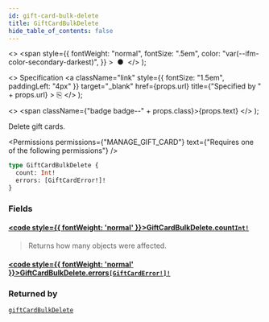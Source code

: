 ```yaml
---
id: gift-card-bulk-delete
title: GiftCardBulkDelete
hide_table_of_contents: false
---
```


  <>
    <span
      style={{
        fontWeight: "normal",
        fontSize: ".5em",
        color: "var(--ifm-color-secondary-darkest)",
      }}
    >
      &nbsp;●&nbsp;
    </span>
  </>
);

  <>
    Specification
    <a
      className="link"
      style={{ fontSize: "1.5em", paddingLeft: "4px" }}
      target="\_blank"
      href={props.url}
      title={"Specified by " + props.url}
    >
      ⎘
    </a>
  </>
);

  <>
    <span className={"badge badge--" + props.class}>{props.text}</span>
  </>
);

Delete gift cards.

<Badge text="Added in Saleor 3.1" class="secondary margin-bottom--sm" />

<FeaturePreview />

<Permissions
  permissions={"MANAGE_GIFT_CARD"}
  text={"Requires one of the following permissions"}
/>

```graphql
type GiftCardBulkDelete {
  count: Int!
  errors: [GiftCardError!]!
}
```

### Fields

#### [<code style={{ fontWeight: 'normal' }}>GiftCardBulkDelete.<b>count</b></code>](#)<Bullet />[`Int!`](../../../api-reference/miscellaneous/scalars/int) <Badge class="secondary" text="non-null"/> <Badge class="secondary" text="scalar"/>

> Returns how many objects were affected.

#### [<code style={{ fontWeight: 'normal' }}>GiftCardBulkDelete.<b>errors</b></code>](#)<Bullet />[`[GiftCardError!]!`](../../../api-reference/gift-cards/objects/gift-card-error) <Badge class="secondary" text="non-null"/> <Badge class="secondary" text="object"/>

>

### Returned by

[`giftCardBulkDelete`](../../../api-reference/gift-cards/mutations/gift-card-bulk-delete) <Badge class="secondary" text="mutation"/>



